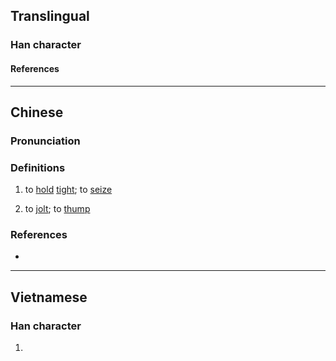 {{character info}}
==Translingual==

===Han character===
{{Han char|rn=64|rad=手|as=12|sn=15|four=|canj=QYDK|ids=⿰扌敦}}

====References====
{{Han ref|kx=0457.161|dkj=12772|hdz=31961.080|uh=64B4}}

----

==Chinese==
{{zh-forms|alt=撉|ss=敦}}

===Pronunciation===
{{zh-pron
|m=dūn
|c=deon1,dan3
|cat=v
}}

===Definitions===
{{zh-hanzi}}

# {{lb|zh|dialectal}} to [[hold]] [[tight]]; to [[seize]]
# to [[jolt]]; to [[thump]]

===References===
* {{R:yue:Jyutping Database}}

----

==Vietnamese==

===Han character===
{{vi-readings|rs=手12|reading=đun}}

# {{rfdef|vi|sort=手12}}